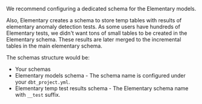 
<Accordion title="What schemas Elementary adds? What is '__tests' schema?">

We recommend configuring a dedicated schema for the Elementary models.

Also, Elementary creates a schema to store temp tables with results of elementary anomaly detection tests.
As some users have hundreds of Elementary tests, we didn't want tons of small tables to be created in the Elementary schema.
These results are later merged to the incremental tables in the main elementary schema.

The schemas structure would be:
- Your schemas
- Elementary models schema - The schema name is configured under your `dbt_project.yml`.  
- Elementary temp test results schema - The Elementary schema name with `__test` suffix.

</Accordion>